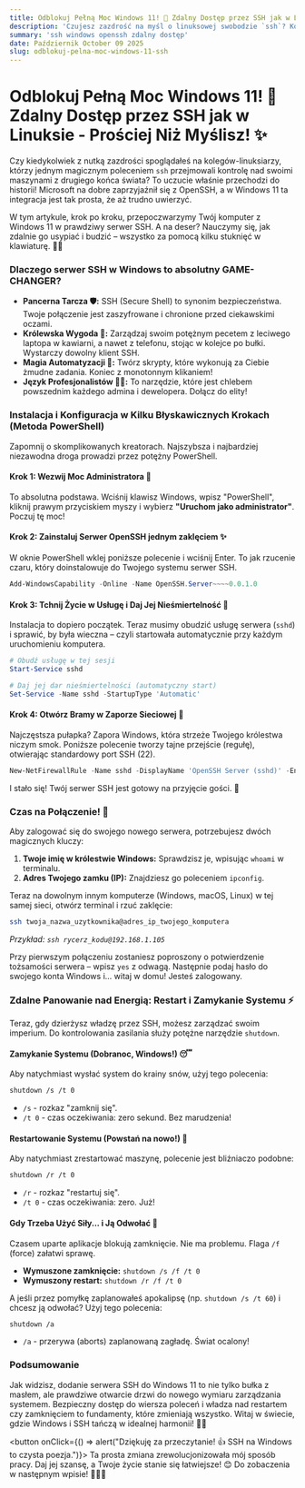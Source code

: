 ```yaml
---
title: Odblokuj Pełną Moc Windows 11! 🚀 Zdalny Dostęp przez SSH jak w Linuksie - Prościej Niż Myślisz! ✨
description: 'Czujesz zazdrość na myśl o linuksowej swobodzie `ssh`? Koniec z tym! Przekształć swój Windows 11 w potężny serwer SSH i zarządzaj nim z dowolnego miejsca na świecie. Odkryj, jak prosta instalacja odmieni Twój workflow!'
summary: 'ssh windows openssh zdalny dostęp'
date: Październik October 09 2025
slug: odblokuj-pelna-moc-windows-11-ssh
---
```


# Odblokuj Pełną Moc Windows 11! 🚀 Zdalny Dostęp przez SSH jak w Linuksie - Prościej Niż Myślisz! ✨

Czy kiedykolwiek z nutką zazdrości spoglądałeś na kolegów-linuksiarzy, którzy jednym magicznym poleceniem `ssh` przejmowali kontrolę nad swoimi maszynami z drugiego końca świata? To uczucie właśnie przechodzi do historii! Microsoft na dobre zaprzyjaźnił się z OpenSSH, a w Windows 11 ta integracja jest tak prosta, że aż trudno uwierzyć.

W tym artykule, krok po kroku, przepoczwarzymy Twój komputer z Windows 11 w prawdziwy serwer SSH. A na deser? Nauczymy się, jak zdalnie go usypiać i budzić – wszystko za pomocą kilku stuknięć w klawiaturę. 🧙‍♂️

### Dlaczego serwer SSH w Windows to absolutny GAME-CHANGER?

*   **Pancerna Tarcza 🛡️:** SSH (Secure Shell) to synonim bezpieczeństwa. Twoje połączenie jest zaszyfrowane i chronione przed ciekawskimi oczami.
*   **Królewska Wygoda 👑:** Zarządzaj swoim potężnym pecetem z leciwego laptopa w kawiarni, a nawet z telefonu, stojąc w kolejce po bułki. Wystarczy dowolny klient SSH.
*   **Magia Automatyzacji 🤖:** Twórz skrypty, które wykonują za Ciebie żmudne zadania. Koniec z monotonnym klikaniem!
*   **Język Profesjonalistów 👨‍💻:** To narzędzie, które jest chlebem powszednim każdego admina i dewelopera. Dołącz do elity!

### Instalacja i Konfiguracja w Kilku Błyskawicznych Krokach (Metoda PowerShell)

Zapomnij o skomplikowanych kreatorach. Najszybsza i najbardziej niezawodna droga prowadzi przez potężny PowerShell.

#### Krok 1: Wezwij Moc Administratora 💪

To absolutna podstawa. Wciśnij klawisz Windows, wpisz "PowerShell", kliknij prawym przyciskiem myszy i wybierz **"Uruchom jako administrator"**. Poczuj tę moc!

#### Krok 2: Zainstaluj Serwer OpenSSH jednym zaklęciem ✨

W oknie PowerShell wklej poniższe polecenie i wciśnij Enter. To jak rzucenie czaru, który doinstalowuje do Twojego systemu serwer SSH.

```powershell
Add-WindowsCapability -Online -Name OpenSSH.Server~~~~0.0.1.0
```

#### Krok 3: Tchnij Życie w Usługę i Daj Jej Nieśmiertelność 💖

Instalacja to dopiero początek. Teraz musimy obudzić usługę serwera (`sshd`) i sprawić, by była wieczna – czyli startowała automatycznie przy każdym uruchomieniu komputera.

```powershell
# Obudź usługę w tej sesji
Start-Service sshd

# Daj jej dar nieśmiertelności (automatyczny start)
Set-Service -Name sshd -StartupType 'Automatic'
```

#### Krok 4: Otwórz Bramy w Zaporze Sieciowej 🏰

Najczęstsza pułapka? Zapora Windows, która strzeże Twojego królestwa niczym smok. Poniższe polecenie tworzy tajne przejście (regułę), otwierając standardowy port SSH (22).

```powershell
New-NetFirewallRule -Name sshd -DisplayName 'OpenSSH Server (sshd)' -Enabled True -Direction Inbound -Protocol TCP -Action Allow -LocalPort 22
```

I stało się! Twój serwer SSH jest gotowy na przyjęcie gości. 🎉

### Czas na Połączenie! 🤝

Aby zalogować się do swojego nowego serwera, potrzebujesz dwóch magicznych kluczy:
1.  **Twoje imię w królestwie Windows:** Sprawdzisz je, wpisując `whoami` w terminalu.
2.  **Adres Twojego zamku (IP):** Znajdziesz go poleceniem `ipconfig`.

Teraz na dowolnym innym komputerze (Windows, macOS, Linux) w tej samej sieci, otwórz terminal i rzuć zaklęcie:

```bash
ssh twoja_nazwa_uzytkownika@adres_ip_twojego_komputera
```
*Przykład: `ssh rycerz_kodu@192.168.1.105`*

Przy pierwszym połączeniu zostaniesz poproszony o potwierdzenie tożsamości serwera – wpisz `yes` z odwagą. Następnie podaj hasło do swojego konta Windows i... witaj w domu! Jesteś zalogowany.

### Zdalne Panowanie nad Energią: Restart i Zamykanie Systemu ⚡

Teraz, gdy dzierżysz władzę przez SSH, możesz zarządzać swoim imperium. Do kontrolowania zasilania służy potężne narzędzie `shutdown`.

#### Zamykanie Systemu (Dobranoc, Windows!) 😴

Aby natychmiast wysłać system do krainy snów, użyj tego polecenia:

```bash
shutdown /s /t 0
```
*   `/s` - rozkaz "zamknij się".
*   `/t 0` - czas oczekiwania: zero sekund. Bez marudzenia!

#### Restartowanie Systemu (Powstań na nowo!) 🌅

Aby natychmiast zrestartować maszynę, polecenie jest bliźniaczo podobne:

```bash
shutdown /r /t 0
```
*   `/r` - rozkaz "restartuj się".
*   `/t 0` - czas oczekiwania: zero. Już!

#### Gdy Trzeba Użyć Siły... i Ją Odwołać 🛑

Czasem uparte aplikacje blokują zamknięcie. Nie ma problemu. Flaga `/f` (force) załatwi sprawę.

*   **Wymuszone zamknięcie:** `shutdown /s /f /t 0`
*   **Wymuszony restart:** `shutdown /r /f /t 0`

A jeśli przez pomyłkę zaplanowałeś apokalipsę (np. `shutdown /s /t 60`) i chcesz ją odwołać? Użyj tego polecenia:

```bash
shutdown /a
```
*   `/a` - przerywa (aborts) zaplanowaną zagładę. Świat ocalony!

### Podsumowanie

Jak widzisz, dodanie serwera SSH do Windows 11 to nie tylko bułka z masłem, ale prawdziwe otwarcie drzwi do nowego wymiaru zarządzania systemem. Bezpieczny dostęp do wiersza poleceń i władza nad restartem czy zamknięciem to fundamenty, które zmieniają wszystko. Witaj w świecie, gdzie Windows i SSH tańczą w idealnej harmonii! 💃🕺

<button onClick={() => alert("Dziękuję za przeczytanie! 👍 SSH na Windows to czysta poezja.")}>
  Ta prosta zmiana zrewolucjonizowała mój sposób pracy. Daj jej szansę, a Twoje życie stanie się łatwiejsze! 😊 Do zobaczenia w następnym wpisie! 🧙‍♂️🌟
</button>
